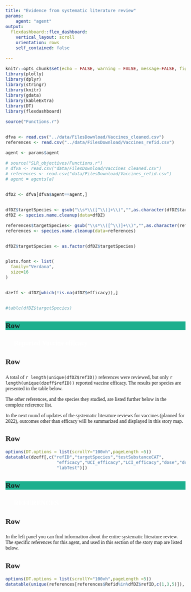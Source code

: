 ```yaml
---
title: "Evidence from systematic literature review"
params:
    agent: "agent"
output:
  flexdashboard::flex_dashboard:
    vertical_layout: scroll
    orientation: rows
    self_contained: false

---
```

<style type="text/css">

body{
  font-family: Verdana;
  font-size: 12pt;
}

.navbar {
  background-color:#1DAF8E;
}

.bggreen {
  background-color: #1DAF8E;
}

/* Headers */
h1{
  font-family: Verdana;
  font-size: 16pt;
  font-weight: bold; 
  color: white;
}

.chart-title {
    font-size: 16pt;
}

.nav-tabs-custom .nav-tabs li.active a {
    font-size: 16pt;
}

.nav-tabs-custom .nav-tabs li:not(.active) a {
    font-size: 16pt;
}


</style>


```r
knitr::opts_chunk$set(echo = FALSE, warning = FALSE, message=FALSE, fig.width=10,fig.height=6)
library(plotly)
library(dplyr)
library(stringr)
library(knitr)
library(gdata)
library(kableExtra)
library(DT)
library(flexdashboard)

source("Functions.r")


dfva <- read.csv("../data/FilesDownload/Vaccines_cleaned.csv")
references <- read.csv("../data/FilesDownload/Vaccines_refid.csv")

agent <- params$agent 

# source("SLR_objectives/Functions.r")
# dfva <- read.csv("data/FilesDownload/Vaccines_cleaned.csv")
# references <- read.csv("data/FilesDownload/Vaccines_refid.csv")
# agent = agents[a]


dfDZ <- dfva[dfva$agent==agent,]


dfDZ$targetSpecies <- gsub("\\s*\\([^\\)]+\\)","",as.character(dfDZ$targetSpecies))
dfDZ <- species.name.cleanup(data=dfDZ)

references$targetSpecies<- gsub("\\s*\\([^\\)]+\\)","",as.character(references$targetSpecies))
references <- species.name.cleanup(data=references)


dfDZ$targetSpecies <- as.factor(dfDZ$targetSpecies)


plots.font <- list(
  family="Verdana",
  size=16
)


dzeff <- dfDZ[which(!is.na(dfDZ$efficacy)),]


#table(dfDZ$targetSpecies)
```




Row{data-height=60 .bggreen}
-----------------------------------------------------------------------


<h1> &nbsp;&nbsp;&nbsp;&nbsp;&nbsp;Reported Vaccine efficacy </h1>


Row
-----------------------------------------------------------------------
###
A total of `r length(unique(dfDZ$refID))` references were reviewed, but only `r length(unique(dzeff$refID))` reported vaccine efficacy. The results per species are presented in the table below. 

The other references, and the species they studied, are listed further below in the complete reference list.

In the next round of updates of the systematic literature reviews for vaccines (planned for 2022), outcomes other than efficacy will be summarized and displayed in this story map. 


Row{data-height=600}
-----------------------------------------------------------------------

```r
options(DT.options = list(scrollY="100vh",pageLength =5))
datatable(dzeff[,c("refID","targetSpecies","testSubstanceCAT",
                    "efficacy","UCI_efficacy","LCI_efficacy","dose","dosageFreq","dosageInterval",
                    "labTest")])

```
 



Row{data-height=60 .bggreen}
-----------------------------------------------------------------------


<h1> &nbsp;&nbsp;&nbsp;&nbsp;&nbsp;REFERENCES </h1>


Row
-----------------------------------------------------------------------
###
In the left panel you can find information about the entire systematic literature review. The specific references for this agent, and used in this section of the story map are listed below.

Row{data-height=600}
-----------------------------------------------------------------------

```r
options(DT.options = list(scrollY="100vh",pageLength =5))
datatable(unique(references[references$Refid%in%dfDZ$refID,c(1,3,5)]), filter = 'top', rownames=FALSE)

```
 
 
